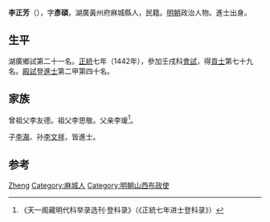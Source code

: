 '''李正芳'''（{{bd|1411年||？}}），字'''彥碩'''，湖廣黃州府麻城縣人，民籍。[[明朝|明朝]]政治人物。進士出身。

== 生平 ==
湖廣鄉試第二十一名。[[正统_(年号)|正統]]七年（1442年），參加壬戌科[[會試|會試]]，得[[貢士|貢士]]第七十九名。[[殿試|殿試]]登[[進士|進士]]第二甲第四十名。

== 家族 ==
曾祖父李友德。祖父李思敬。父亲李瑗<ref>《天一阁藏明代科举录选刊·登科录》（《正統七年进士登科录》）</ref>。

子[[李㵾|李㵾]]、孙[[李文祥_(明朝)|李文祥]]，皆進士。

== 参考 ==
{{reflist}}

{{明朝人物小作品}}
{{正統七年壬戌科殿試金榜}}

{{Authority control}}
{{DEFAULTSORT:Li李}}
[[Category:李姓|Zheng]]
[[Category:麻城人|Category:麻城人]]
[[Category:明朝山西布政使|Category:明朝山西布政使]]